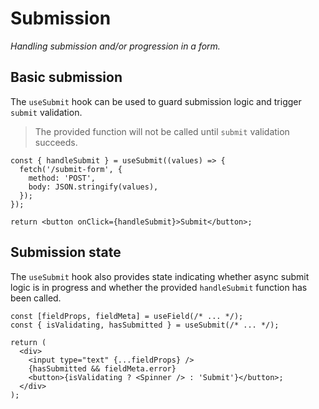 # Submission

_Handling submission and/or progression in a form._

## Basic submission

The `useSubmit` hook can be used to guard submission logic and trigger `submit` validation.

> The provided function will not be called until `submit` validation succeeds.

```tsx
const { handleSubmit } = useSubmit((values) => {
  fetch('/submit-form', {
    method: 'POST',
    body: JSON.stringify(values),
  });
});

return <button onClick={handleSubmit}>Submit</button>;
```

## Submission state

The `useSubmit` hook also provides state indicating whether async submit logic is in progress and whether the provided `handleSubmit` function has been called.

```tsx
const [fieldProps, fieldMeta] = useField(/* ... */);
const { isValidating, hasSubmitted } = useSubmit(/* ... */);

return (
  <div>
    <input type="text" {...fieldProps} />
    {hasSubmitted && fieldMeta.error}
    <button>{isValidating ? <Spinner /> : 'Submit'}</button>;
  </div>
);
```
